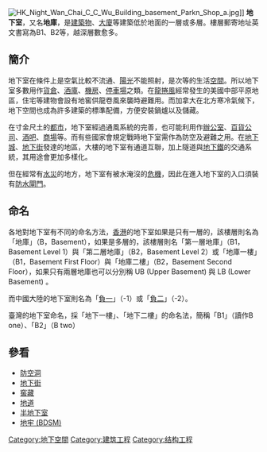 {{unreferenced|time=2017-08-08T12:03:44+00:00}}
[[File:HK_Night_Wan_Chai_C_C_Wu_Building_basement_Parkn_Shop_a.jpg|thumb]]]]
{{commonscat|Basement}}
'''地下室'''，又名'''地庫'''，是[[建築物|建築物]]、[[大廈|大廈]]等建築低於地面的一層或多層。樓層郵寄地址英文書寫為B1、B2等，越深層數愈多。

==簡介==
地下室在條件上是空氣比較不流通、[[陽光|陽光]]不能照射，是次等的生活[[空間|空間]]。所以地下室多數用作[[貨倉|貨倉]]、[[酒庫|酒庫]]、[[機房|機房]]、[[停車場|停車場]]之類。在[[龍捲風|龍捲風]]經常發生的美國中部平原地區，住宅等建物會設有地窖供龍卷風來襲時避難用。而加拿大在北方寒冷氣候下，地下空間也成為許多建築的標準配備，方便安裝鍋爐以及儲藏。

在寸金尺土的[[都市|都市]]，地下室經過通風系統的完善，也可能利用作[[辦公室|辦公室]]、[[百貨公司|百貨公司]]、[[酒吧|酒吧]]、[[商場|商場]]等。而有些國家會規定戰時地下室需作為防空及避難之用。在[[地下城|地下城]]、[[地下街|地下街]]發達的地區，大樓的地下室有通道互聯，加上隧道與[[地下鐵|地下鐵]]的交通系統，其用途會更加多樣化。

但在經常有[[水災|水災]]的地方，地下室有被水淹沒的[[危機|危機]]，因此在進入地下室的入口須裝有[[防水閘門|防水閘門]]。

==命名==
各地對地下室有不同的命名方法，[[香港|香港]]的地下室如果是只有一層的，該樓層則名為「地庫」（B，Basement），如果是多層的，該樓層則名「第一層地庫」（B1，Basement Level 1）與「第二層地庫」（B2，Basement Level 2）或「地庫一樓」（B1，Basement First Floor）與「地庫二樓」（B2，Basement Second Floor），如果只有兩層地庫也可以分別稱 UB (Upper Basement) 與 LB (Lower Basement) 。 

而中國大陸的地下室則名為「[[負一|負一]]」（-1）或「[[-2|負二]]」（-2）。

臺灣的地下室命名，採「地下一樓」、「地下二樓」的命名法，簡稱「B1」（讀作B one）、「B2」（B two）

==參看==
* [[防空洞|防空洞]]
* [[地下街|地下街]]
* [[窖藏|窖藏]]
* [[地道|地道]]
* [[半地下室|半地下室]]
* [[地牢_(BDSM)|地牢 (BDSM)]]

{{人造或與人有關的地下設施}}
{{Authority control}}
[[Category:地下空間|Category:地下空間]]
[[Category:建筑工程|Category:建筑工程]]
[[Category:结构工程|Category:结构工程]]